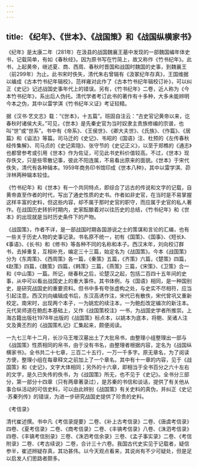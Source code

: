 ```yaml
---
---
---
```

title: 《纪年》、《世本》、《战国策》和《战国纵横家书》
---



《纪年》是太康二年（281年）在汲县的战国魏襄王墓中发现的一部魏国编年体史书，记载简单，有如《春秋经》。因为原书写在竹简上，故又称作《竹书纪年》。此书，上起黄帝，继述夏、商、西周、春秋时晋国和战国时魏国的史事，到魏襄王（前299年）为止。此书宋时佚失，清代朱右曾辑有《汲冢纪年存真》，王国维据以编成《古本竹书纪年辑校》，范祥雍对此作了《古本竹书纪年辑校订补》，可以纠正《史记》记述战国史事年代上的错误。另有，《竹书纪年》二卷，近人称为《今本竹书纪年》，系出后人伪托。清代学者考订此书的著作有十多种，大多未能辨明今本之伪，其中以雷学淇《竹书纪年义证》考证较精。

据《汉书·艺文志》载：“《世本》，十五篇”。班固自注云：“古史官记黄帝以来，讫春秋时诸侯大夫。”可见，《世本》是先秦史官为当时奴隶主贵族修编的宗谱，也叫“世”或“世系”。书中有《帝系》、《王侯世》、《卿大夫世》、《氏族》、《作篇》、《居篇》和《谥法》等篇。司马迁的《史记》、韦昭的《国语》注、杜预的《左传春秋经传集解》、司马贞的《史记索隐》、张守节的《史记正义》，以至于郑樵的《通志》也都曾参考或引用《世本》作为佐证，可见此书史料价值较高。不过，《世本》现存佚文，只是些零散记事，彼此不阳连属，不易看出原来的面貌。《世本》于宋代佚失，清代有各种辑本。1959年商务印书馆印成《世本八种》，其中以雷学淇、茆泮林两种辑本较佳。

《竹书纪年》和《世本》有一个共同特点，即综合了远古的传说和文字的记载，自黄帝直至作者的时代，写出了通史性质的史书。作者如非史官，在当时是不易掌握这样丰富的史料，但这些内容，却不属于那时史官的职守，而应属于史官的私人著作。在战国历史转折时期内，史家酝酿着对以往历史的总结，《竹书纪年》和《世本》的出现就是当时历史条件下的产物。

《战国策》，作者不详，是一部战国时期各国游说之士的策谋和言论的汇编，也有一些关于历史人物的史事记录。书名原不统一，初有《国策》、《国事》、《短长》、《事语》、《长书》和《修书》等各种不同的名称和本子。西汉末年，刘向校订群书，去掉重复，互相补充，编定三十三篇，始定名为《战国策》。今本《战国策》分为《东周策》、《西周策》各一篇，《秦策》五篇，《齐策》六篇，《楚策》四篇，《赵策》四篇，《魏策》四篇，《韩策》三篇，《燕策》三篇，《宋策》、《卫策》合一和《中山策》一篇。所记，继春秋之后，论楚汉之起，包括二百四十五年间的史事，从中可以看出战国史上的重大事件。其书体例，与《国语》相同，是一种国别史，是研究战国史的重要资料。但书中多有夸张虚构之处，与史实不尽相符，应当引起注意。西汉刘向编辑成书后，东汉高诱作注，宋代已有散佚，宋代曾巩又重新校定。南宋时，出现两个本子，一为姚宏的续注本，一为鲍彪改定编次的新注本。元代吴师道在鲍彪本基础上，又作《战国策校注》一书，为战国史学者所推崇。上海古籍出版社1978年出版的《战国策》标点本，以姚本为底本，将鲍、吴诸人注文及黄丕烈的《战国策札记》汇集起来，颇便阅读。

一九七三年十二月，长沙马王堆汉墓出土了大批帛书，由整理小组整理出一部与《战国策》性质相同的帛书，由于没有书名，由整理者根据内容，定名为《战国纵横家书》。全书共二十七章，三百二十五行，一万一千多字。原无章名，为了阅读方便，整理小组在每章释文之前加上了一个章名。其中有十一章的内容，见于《战国策》和《史记》，文字大体相同；另外的十六章，即相当于全书百分之六十左右的文字，是久已失传的佚书，为《战国策》所无，也不见于《史记》。全书分三部分，第一部分十四章（只有两章著录过），是苏秦的书信和谈话，提供了有关他从事合纵活动的可信史料，可以由此辨别《战国策》有关史料的真伪，并纠正《史记·苏秦列传》的错误，为进一步研究战国史提供了珍贵的史料。

《考信录》

清代崔述撰。书中凡《考信录提要》二卷、《补上古考信录》二卷、《唐虞考信录》四卷、《夏考信录》二卷、《商考信录》二卷、《丰镐考信录》八卷、《洙泗考信录》四卷、《丰镐考信别录》三卷、《洙泗考信余录》三卷、《孟子事实录》二卷、《考信附录》二卷、《考古续说》二卷，合计三十六卷。我国古代史实见于记载者，疑信参半，崔述辨疑存真，其功甚伟。以今天观点看来，其说尚有不少可疑处，但是足以启发人们思路者颇多。